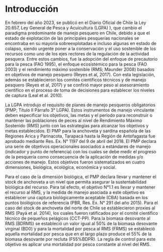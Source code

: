 # Introducción  

En febrero del año 2023, se publicó en el Diario Oficial de Chile la Ley 20.657, Ley General de Pesca y Acuicultura (LGPA) ), que cambio el paradigma predominante de manejo pesquero en Chile, debido a que el estado de explotación de las principales pesquerías nacionales se encontraba en su mayoría sobreexplotadas e incluso algunas en estado de colapso, siendo urgente poner a la conservación y el uso sostenible de los recursos como uno de los ejes rectores de la regulación de la actividad pesquera. Entre estos cambios, fue la adopción del enfoque de precautorio para la pesca (FAO 1995), el enfoque ecosistémico para la pesca (FAO 2003) y el rendimiento máximo sostenible (RMS; Maunder 2008) basados en objetivos de manejo pesquero (Reyes et al, 2017). Con esta legislación, además se establecieron los comités científicos técnicos y de manejo pesquero (Reyes et al, 2017) y se confirió mayor peso al asesoramiento científico en el proceso de toma de decisiones para establecer los niveles de captura (Leal et al. 2010).

La LGPA introdujo el requisito de planes de manejo pesqueros obligatorios (PMP; Título II Párrafo 3° LGPA). Estos instrumentos de manejo vinculante deben especificar los objetivos, las metas y el período para reconstruir o mantener las poblaciones de peces al nivel de Rendimiento Máximo Sostenido (RMS) junto con las estrategias para alcanzar los objetivos y metas establecidos. El PMP para la anchoveta y sardina española de las Regiones Arica y Parinacota, Tarapacá hasta la Región de Antofagasta fue aprobado mediante Res. Ex. N° 1197 del 9 de abril del 2018. El PMP declara una serie de objetivos operacionales asociados a estándares de manejo (indicador y punto de referencia) con los cuales se debe medir el progreso de la pesquería como consecuencia de la aplicación de medidas y/o acciones de manejo. Estos objetivos fueron sistematizados en cuatro dimensiones, biológica, ecológica, económica y social.

Para el caso de la dimensión biológica, el PMP declara llevar y mantener el stock de anchoveta a un nivel que permita asegurar la sustentabilidad biológica del recurso. Para tal efecto, el objetivo N°1.1 es llevar y mantener el recurso al RMS, y la medida de manejo asociada a este objetivo es establecer una captura biológicamente aceptable (CBA) basada en los puntos biológicos de referencia (PBR, Res. Ex. N° 291 del año 2015). Para el caso del stock de anchoveta del norte de Chile se establecieron proxies al RMS (Payá et al. 2014), los cuales fueron ratificados por el comité científico técnico de pequeños pelágicos (CCT-PP). Para la biomasa desovante al RMS (BDRMS) se estableció un valor igual al 50% de la biomasa desovante virginal (BD0) y para la mortalidad por pesca al RMS (FRMS) se estableció aquella mortalidad por pesca que en el largo plazo produce el 55% de la biomasa desovante por recluta (F55%BDPR). La regla de control para este objetivo es aplicar una mortalidad por pesca constante al nivel del RMS.